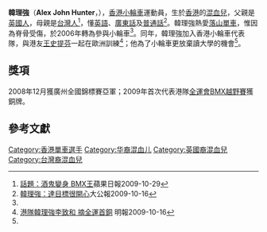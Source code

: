 
'''韓理強'''（'''Alex John Hunter'''，{{bd|1987年|8月15日|}}），[[香港|香港]][[小輪車|小輪車]]運動員，生於[[香港|香港]]的[[混血兒|混血兒]]，父親是[[英國人|英國人]]，母親是[[台灣人|台灣人]]<ref name="apple">[http://hk.apple.nextmedia.com/template/apple/art_main.php?iss_id=20091029&sec_id=25391&subsec=25392&art_id=13362288 話題：酒鬼變身 BMX王]蘋果日報2009-10-29</ref>，懂[[英語|英語]]、[[廣東話|廣東話]]及[[普通話|普通話]]<ref>[http://www.takungpao.com/news/09/10/16/WF-1156955.htm 韓理強：達目標很開心]{{dead link|date=2018年5月 |bot=InternetArchiveBot |fix-attempted=yes }}大公報2009-10-16</ref>。韓理強熱愛[[落山單車|落山單車]]，惟因為脊骨受傷，於2006年轉為參與小輪車<ref name="apple"/>。同年，韓理強加入香港小輪車代表隊，與港友[[王史提芬|王史提芬]]一起在歐洲訓練<ref>[http://soccer.sina.com.hk/cgi-bin/nw/show.cgi/832/2/1/1876385/1.html 港隊韓理強李致和 摘全運首銅] {{Wayback|url=http://soccer.sina.com.hk/cgi-bin/nw/show.cgi/832/2/1/1876385/1.html |date=20091020132859 }}明報2009-10-16</ref>；他為了小輪車更放棄讀大學的機會<ref name="apple"/>。

== 獎項 ==
2008年12月獲廣州全國錦標賽亞軍；2009年首次代表港隊[[中華人民共和國第十一屆全運會自行車比賽－男子BMX越野賽|全運會BMX越野賽]]獲銅牌。

== 參考文獻 ==
<div class="references-small">
<references/>
</div>

{{DEFAULTSORT:Hunter}}

[[Category:香港單車選手|Category:香港單車選手]]
[[Category:华裔混血儿|Category:华裔混血儿]]
[[Category:英國裔混血兒|Category:英國裔混血兒]]
[[Category:台灣裔混血兒|Category:台灣裔混血兒]]